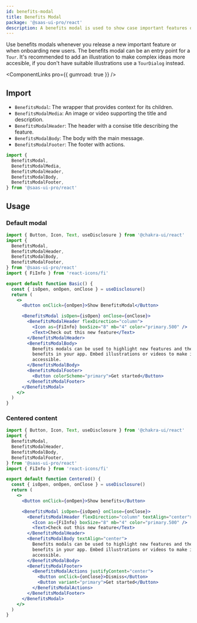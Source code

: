 ```yaml
---
id: benefits-modal
title: Benefits Modal
package: '@saas-ui-pro/react'
description: A benefits modal is used to show case important features or product updates.
---
```


Use benefits modals whenever you release a new important feature or when onboarding new users. The benefits modal can be an entry point for a `Tour`.
It's recommended to add an illustration to make complex ideas more accesible, if you don't have suitable illustrations use a `TourDialog` instead.

<ComponentLinks pro={{ gumroad: true }} />

## Import

- `BenefitsModal`: The wrapper that provides context for its children.
- `BenefitsModalMedia`: An image or video supporting the title and description.
- `BenefitsModalHeader`: The header with a consise title describing the feature.
- `BenefitsModalBody`: The body with the main message.
- `BenefitsModalFooter`: The footer with actions.

```js
import {
  BenefitsModal,
  BenefitsModalMedia,
  BenefitsModalHeader,
  BenefitsModalBody,
  BenefitsModalFooter,
} from '@saas-ui-pro/react'
```

## Usage

### Default modal

```jsx inline=true
import { Button, Icon, Text, useDisclosure } from '@chakra-ui/react'
import {
  BenefitsModal,
  BenefitsModalHeader,
  BenefitsModalBody,
  BenefitsModalFooter,
} from '@saas-ui-pro/react'
import { FiInfo } from 'react-icons/fi'

export default function Basic() {
  const { isOpen, onOpen, onClose } = useDisclosure()
  return (
    <>
      <Button onClick={onOpen}>Show BenefitsModal</Button>

      <BenefitsModal isOpen={isOpen} onClose={onClose}>
        <BenefitsModalHeader flexDirection="column">
          <Icon as={FiInfo} boxSize="8" mb="4" color="primary.500" />
          <Text>Check out this new feature</Text>
        </BenefitsModalHeader>
        <BenefitsModalBody>
          Benefits modals can be used to highlight new features and their
          benefits in your app. Embed illustrations or videos to make ideas more
          accessible.
        </BenefitsModalBody>
        <BenefitsModalFooter>
          <Button colorScheme="primary">Get started</Button>
        </BenefitsModalFooter>
      </BenefitsModal>
    </>
  )
}
```

### Centered content

```jsx inline=true
import { Button, Icon, Text, useDisclosure } from '@chakra-ui/react'
import {
  BenefitsModal,
  BenefitsModalHeader,
  BenefitsModalBody,
  BenefitsModalFooter,
} from '@saas-ui-pro/react'
import { FiInfo } from 'react-icons/fi'

export default function Centered() {
  const { isOpen, onOpen, onClose } = useDisclosure()
  return (
    <>
      <Button onClick={onOpen}>Show benefits</Button>

      <BenefitsModal isOpen={isOpen} onClose={onClose}>
        <BenefitsModalHeader flexDirection="column" textAlign="center">
          <Icon as={FiInfo} boxSize="8" mb="4" color="primary.500" />
          <Text>Check out this new feature</Text>
        </BenefitsModalHeader>
        <BenefitsModalBody textAlign="center">
          Benefits modals can be used to highlight new features and their
          benefits in your app. Embed illustrations or videos to make ideas more
          accessible.
        </BenefitsModalBody>
        <BenefitsModalFooter>
          <BenefitsModalActions justifyContent="center">
            <Button onClick={onClose}>Dismiss</Button>
            <Button variant="primary">Get started</Button>
          </BenefitsModalActions>
        </BenefitsModalFooter>
      </BenefitsModal>
    </>
  )
}
```
